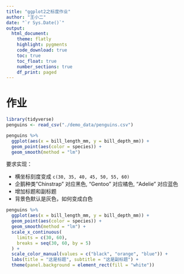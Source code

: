 ```yaml
---
title: "ggplot2之标度作业"
author: "王小二"
date: "`r Sys.Date()`"
output: 
  html_document:
    theme: flatly
    highlight: pygments
    code_download: true
    toc: true
    toc_float: true
    number_sections: true
    df_print: paged
---
```





# 作业

```r
library(tidyverse)
penguins <- read_csv("./demo_data/penguins.csv") 

penguins %>%
  ggplot(aes(x = bill_length_mm, y = bill_depth_mm)) +
  geom_point(aes(color = species)) +
  geom_smooth(method = "lm")
```

要求实现：

  - 横坐标刻度变成 `c(30, 35, 40, 45, 50, 55, 60)`
  - 企鹅种类"Chinstrap" 对应黑色,  "Gentoo" 对应橘色, "Adelie" 对应蓝色
  - 增加标题和副标题
  - 背景色默认是灰色，如何变成白色 
  
```r
penguins %>%
  ggplot(aes(x = bill_length_mm, y = bill_depth_mm)) +
  geom_point(aes(color = species)) +
  geom_smooth(method = "lm") +
  scale_x_continuous(
    limits = c(30, 60),
    breaks = seq(30, 60, by = 5)
  ) +
  scale_color_manual(values = c("black", "orange", "blue")) +
  labs(title = "这是标题", subtitle = "这是副标题") +
  theme(panel.background = element_rect(fill = "white"))
```
  
  